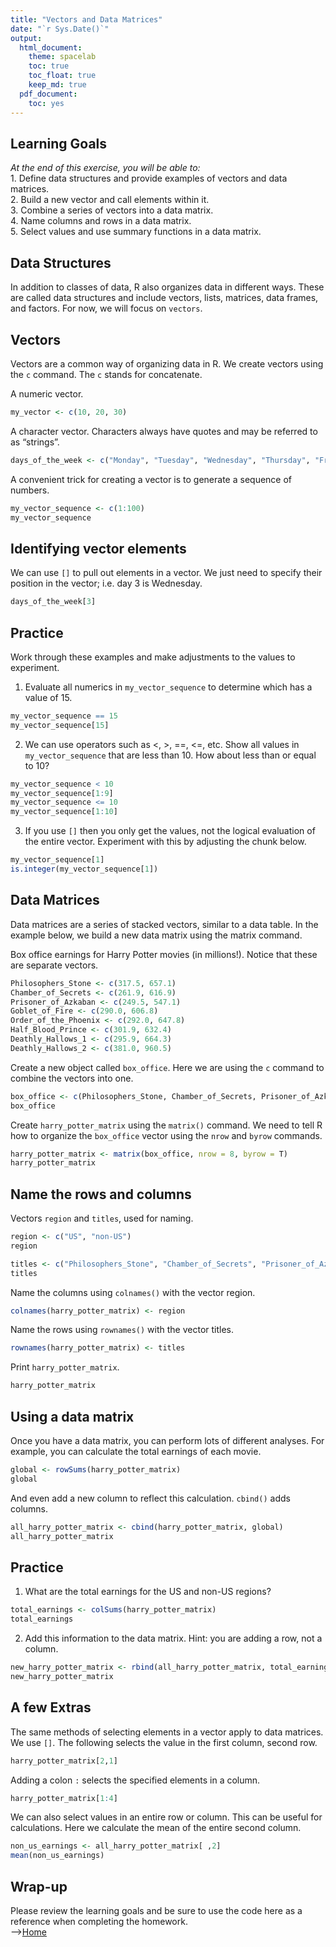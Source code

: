 ```yaml
---
title: "Vectors and Data Matrices"
date: "`r Sys.Date()`"
output:
  html_document: 
    theme: spacelab
    toc: true
    toc_float: true
    keep_md: true
  pdf_document:
    toc: yes
---
```


## Learning Goals

*At the end of this exercise, you will be able to:*\
1. Define data structures and provide examples of vectors and data matrices.\
2. Build a new vector and call elements within it.\
3. Combine a series of vectors into a data matrix.\
4. Name columns and rows in a data matrix.\
5. Select values and use summary functions in a data matrix.

## Data Structures

In addition to classes of data, R also organizes data in different ways. These are called data structures and include vectors, lists, matrices, data frames, and factors. For now, we will focus on `vectors`.

## Vectors

Vectors are a common way of organizing data in R. We create vectors using the `c` command. The `c` stands for concatenate.

A numeric vector.

```r
my_vector <- c(10, 20, 30)
```

A character vector. Characters always have quotes and may be referred to as "strings".

```r
days_of_the_week <- c("Monday", "Tuesday", "Wednesday", "Thursday", "Friday", "Saturday", "Sunday")
```

A convenient trick for creating a vector is to generate a sequence of numbers.

```r
my_vector_sequence <- c(1:100)
my_vector_sequence
```

## Identifying vector elements

We can use `[]` to pull out elements in a vector. We just need to specify their position in the vector; i.e. day 3 is Wednesday.

```r
days_of_the_week[3]
```

## Practice

Work through these examples and make adjustments to the values to experiment.

1.  Evaluate all numerics in `my_vector_sequence` to determine which has a value of 15.\

```r
my_vector_sequence == 15
my_vector_sequence[15]
```

2.  We can use operators such as \<, \>, ==, \<=, etc. Show all values in `my_vector_sequence` that are less than 10. How about less than or equal to 10?\

```r
my_vector_sequence < 10
my_vector_sequence[1:9]
my_vector_sequence <= 10
my_vector_sequence[1:10]
```

3.  If you use `[]` then you only get the values, not the logical evaluation of the entire vector. Experiment with this by adjusting the chunk below.\

```r
my_vector_sequence[1]
is.integer(my_vector_sequence[1])
```

## Data Matrices

Data matrices are a series of stacked vectors, similar to a data table. In the example below, we build a new data matrix using the matrix command.

Box office earnings for Harry Potter movies (in millions!). Notice that these are separate vectors.

```r
Philosophers_Stone <- c(317.5, 657.1)
Chamber_of_Secrets <- c(261.9, 616.9)
Prisoner_of_Azkaban <- c(249.5, 547.1)
Goblet_of_Fire <- c(290.0, 606.8)
Order_of_the_Phoenix <- c(292.0, 647.8)
Half_Blood_Prince <- c(301.9, 632.4)
Deathly_Hallows_1 <- c(295.9, 664.3)
Deathly_Hallows_2 <- c(381.0, 960.5)
```

Create a new object called `box_office`. Here we are using the `c` command to combine the vectors into one.

```r
box_office <- c(Philosophers_Stone, Chamber_of_Secrets, Prisoner_of_Azkaban, Goblet_of_Fire, Order_of_the_Phoenix, Half_Blood_Prince, Deathly_Hallows_1, Deathly_Hallows_2)
box_office
```

Create `harry_potter_matrix` using the `matrix()` command. We need to tell R how to organize the `box_office` vector using the `nrow` and `byrow` commands.

```r
harry_potter_matrix <- matrix(box_office, nrow = 8, byrow = T)
harry_potter_matrix
```

## Name the rows and columns

Vectors `region` and `titles`, used for naming.

```r
region <- c("US", "non-US")
region
```

```r
titles <- c("Philosophers_Stone", "Chamber_of_Secrets", "Prisoner_of_Azkaban", "Goblet_of_Fire", "Order_of_the_Phoenix", "Half_Blood_Prince", "Deathly_Hallows_1", "Deathly_Hallows_2")
titles
```

Name the columns using `colnames()` with the vector region.

```r
colnames(harry_potter_matrix) <- region
```

Name the rows using `rownames()` with the vector titles.

```r
rownames(harry_potter_matrix) <- titles
```

Print `harry_potter_matrix`.

```r
harry_potter_matrix
```

## Using a data matrix

Once you have a data matrix, you can perform lots of different analyses. For example, you can calculate the total earnings of each movie.

```r
global <- rowSums(harry_potter_matrix)
global
```

And even add a new column to reflect this calculation. `cbind()` adds columns.

```r
all_harry_potter_matrix <- cbind(harry_potter_matrix, global)
all_harry_potter_matrix
```

## Practice

1.  What are the total earnings for the US and non-US regions?\

```r
total_earnings <- colSums(harry_potter_matrix)
total_earnings
```

2.  Add this information to the data matrix. Hint: you are adding a row, not a column.\

```r
new_harry_potter_matrix <- rbind(all_harry_potter_matrix, total_earnings)
new_harry_potter_matrix
```

## A few Extras

The same methods of selecting elements in a vector apply to data matrices. We use `[]`. The following selects the value in the first column, second row.

```r
harry_potter_matrix[2,1]
```

Adding a colon `:` selects the specified elements in a column.

```r
harry_potter_matrix[1:4]
```

We can also select values in an entire row or column. This can be useful for calculations. Here we calculate the mean of the entire second column.

```r
non_us_earnings <- all_harry_potter_matrix[ ,2]
mean(non_us_earnings)
```

## Wrap-up

Please review the learning goals and be sure to use the code here as a reference when completing the homework.\
--\>[Home](https://jmledford3115.github.io/datascibiol/)
